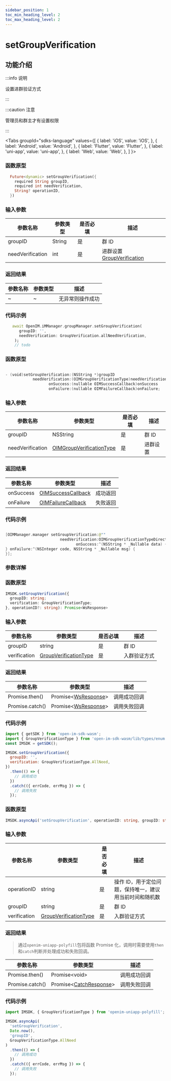 ```yaml
---
sidebar_position: 1
toc_min_heading_level: 2
toc_max_heading_level: 2
---
```


# setGroupVerification

## 功能介绍

:::info 说明

设置进群验证方式

:::

:::caution 注意

管理员和群主才有设置权限

:::

<Tabs
groupId="sdks-language"
values={[
{ label: 'iOS', value: 'iOS', },
{ label: 'Android', value: 'Android', },
{ label: 'Flutter', value: 'Flutter', },
{ label: 'uni-app', value: 'uni-app', },
{ label: 'Web', value: 'Web', },
]
}>

<TabItem value="Flutter">

### 函数原型

```dart showLineNumbers
  Future<dynamic> setGroupVerification({
    required String groupID,
    required int needVerification,
    String? operationID,
  })
```

### 输入参数

| 参数名称         | 参数类型 | 是否必填 | 描述                                                              |
| ---------------- | -------- | -------- | ----------------------------------------------------------------- |
| groupID          | String   | 是       | 群 ID                                                             |
| needVerification | int      | 是       | 进群设置[GroupVerification](docs/sdks/Enum/GroupVerification.mdx) |

### 返回结果

| 参数名称 | 参数类型 | 描述             |
| -------- | -------- | ---------------- |
| ~        | ~        | 无异常则操作成功 |

### 代码示例

```dart showLineNumbers
   await OpenIM.iMManager.groupManager.setGroupVerification(
      groupID: '',
      needVerification: GroupVerification.allNeedVerification,
    );
    // todo
```

</TabItem>

<TabItem value="iOS">

### 函数原型

```swift showLineNumbers

- (void)setGroupVerification:(NSString *)groupID
            needVerification:(OIMGroupVerificationType)needVerification
                   onSuccess:(nullable OIMSuccessCallback)onSuccess
                   onFailure:(nullable OIMFailureCallback)onFailure;

```

### 输入参数

| 参数名称         | 参数类型                                                         | 是否必填 | 描述     |
| ---------------- | ---------------------------------------------------------------- | -------- | -------- |
| groupID          | NSString                                                         | 是       | 群 ID    |
| needVerification | [OIMGroupVerificationType](docs/sdks/Enum/GroupVerification.mdx) | 是       | 进群设置 |

### 返回结果

| 参数名称  | 参数类型                                               | 描述     |
| --------- | ------------------------------------------------------ | -------- |
| onSuccess | [OIMSuccessCallback](docs/sdks/Callback/onSuccess.mdx) | 成功返回 |
| onFailure | [OIMFailureCallback](docs/sdks/Callback/onError.mdx)   | 失败返回 |

### 代码示例

```swift showLineNumbers

[OIMManager.manager setGroupVerification:@""
                        needVerification:OIMGroupVerificationTypeDirectly
                               onSuccess:^(NSString * _Nullable data) {
} onFailure:^(NSInteger code, NSString * _Nullable msg) {
}];

```

</TabItem>

<TabItem value="Android">

### 参数详解

</TabItem>

<TabItem value="Web">

### 函数原型

```ts showLineNumbers
IMSDK.setGroupVerification({
  groupID: string;
  verification: GroupVerificationType;
}, operationID?: string): Promise<WsResponse>
```

### 输入参数

| 参数名称     | 参数类型                                                      | 是否必填 | 描述         |
| ------------ | ------------------------------------------------------------- | -------- | ------------ |
| groupID      | string                                                        | 是       | 群 ID        |
| verification | [GroupVerificationType](docs/sdks/Enum/GroupVerification.mdx) | 是       | 入群验证方式 |

### 返回结果

| 参数名称        | 参数类型                                                      | 描述         |
| --------------- | ------------------------------------------------------------- | ------------ |
| Promise.then()  | Promise<[WsResponse](docs/sdks/Class/Response/Response.mdx)\> | 调用成功回调 |
| Promise.catch() | Promise<[WsResponse](docs/sdks/Class/Response/Response.mdx)\> | 调用失败回调 |

### 代码示例

```js showLineNumbers
import { getSDK } from 'open-im-sdk-wasm';
import { GroupVerificationType } from 'open-im-sdk-wasm/lib/types/enum';
const IMSDK = getSDK();

IMSDK.setGroupVerification({
  groupID: '',
  verification: GroupVerificationType.AllNeed,
})
  .then(() => {
    // 调用成功
  })
  .catch(({ errCode, errMsg }) => {
    // 调用失败
  });
```

</TabItem>

<TabItem value="Uniapp">

### 函数原型

```ts showLineNumbers
IMSDK.asyncApi('setGroupVerification', operationID: string, groupID: string, verification: GroupVerificationType): Promise<void>
```

### 输入参数

| 参数名称     | 参数类型                                                      | 是否必填 | 描述                                                    |
| ------------ | ------------------------------------------------------------- | -------- | ------------------------------------------------------- |
| operationID  | string                                                        | 是       | 操作 ID，用于定位问题，保持唯一，建议用当前时间和随机数 |
| groupID      | string                                                        | 是       | 群 ID                                                   |
| verification | [GroupVerificationType](docs/sdks/Enum/GroupVerification.mdx) | 是       | 入群验证方式                                            |

### 返回结果

> 通过`openim-uniapp-polyfill`包将函数 Promise 化，调用时需要使用`then`和`catch`判断并处理成功和失败回调。

| 参数名称        | 参数类型                                                         | 描述         |
| --------------- | ---------------------------------------------------------------- | ------------ |
| Promise.then()  | Promise<void\>                                                   | 调用成功回调 |
| Promise.catch() | Promise<[CatchResponse](docs/sdks/Class/Response/Response.mdx)\> | 调用失败回调 |

### 代码示例

```js showLineNumbers
import IMSDK, { GroupVerificationType } from 'openim-uniapp-polyfill';

IMSDK.asyncApi(
  'setGroupVerification',
  Date.now(),
  'groupID',
  GroupVerificationType.AllNeed
)
  .then(() => {
    // 调用成功
  })
  .catch(({ errCode, errMsg }) => {
    // 调用失败
  });
```

</TabItem>

</Tabs>

